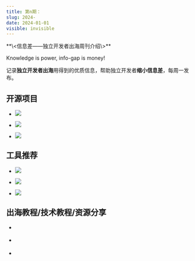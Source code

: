 ```yaml
---
title: 第n期：
slug: 2024-
date: 2024-01-01
visible: invisible
---
```


<Aside>
**\<信息差——独立开发者出海周刊介绍\>**

Knowledge is power, info-gap is money!

记录**独立开发者出海**用得到的优质信息，帮助独立开发者**缩小信息差**，每周一发布。

</Aside>

## 

## 开源项目

- []()


  ![](/assets/0)

- []()


  ![](/assets/0)

- []()


  ![](/assets/0)


## 工具推荐

- []()


  ![](/assets/0)

- []()


  ![](/assets/0)

- []()


  ![](/assets/0)


## 出海教程/技术教程/资源分享

- []()

- []()

- []()

